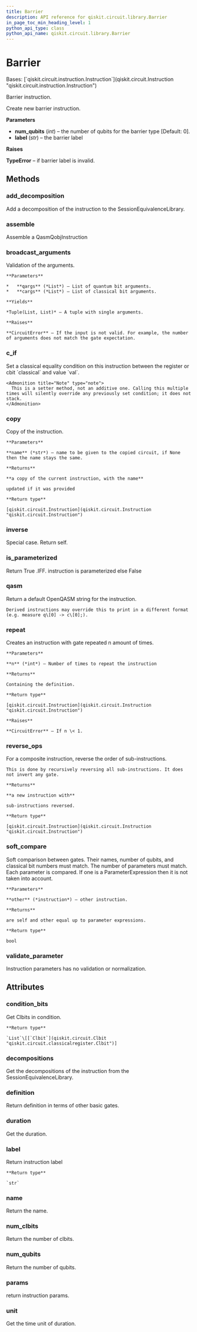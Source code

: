```yaml
---
title: Barrier
description: API reference for qiskit.circuit.library.Barrier
in_page_toc_min_heading_level: 1
python_api_type: class
python_api_name: qiskit.circuit.library.Barrier
---
```


# Barrier

<Class id="qiskit.circuit.library.Barrier" github="https://github.com/qiskit/qiskit/tree/stable/0.22/qiskit/circuit/barrier.py" signature="Barrier(num_qubits, label=None)">
  Bases: [`qiskit.circuit.instruction.Instruction`](qiskit.circuit.Instruction "qiskit.circuit.instruction.Instruction")

  Barrier instruction.

  Create new barrier instruction.

  **Parameters**

  *   **num\_qubits** (*int*) – the number of qubits for the barrier type \[Default: 0].
  *   **label** (*str*) – the barrier label

  **Raises**

  **TypeError** – if barrier label is invalid.

  ## Methods

  ### add\_decomposition

  <Function id="qiskit.circuit.library.Barrier.add_decomposition" signature="Barrier.add_decomposition(decomposition)">
    Add a decomposition of the instruction to the SessionEquivalenceLibrary.
  </Function>

  ### assemble

  <Function id="qiskit.circuit.library.Barrier.assemble" signature="Barrier.assemble()">
    Assemble a QasmQobjInstruction
  </Function>

  ### broadcast\_arguments

  <Function id="qiskit.circuit.library.Barrier.broadcast_arguments" signature="Barrier.broadcast_arguments(qargs, cargs)">
    Validation of the arguments.

    **Parameters**

    *   **qargs** (*List*) – List of quantum bit arguments.
    *   **cargs** (*List*) – List of classical bit arguments.

    **Yields**

    *Tuple(List, List)* – A tuple with single arguments.

    **Raises**

    **CircuitError** – If the input is not valid. For example, the number of arguments does not match the gate expectation.
  </Function>

  ### c\_if

  <Function id="qiskit.circuit.library.Barrier.c_if" signature="Barrier.c_if(classical, val)">
    Set a classical equality condition on this instruction between the register or cbit `classical` and value `val`.

    <Admonition title="Note" type="note">
      This is a setter method, not an additive one. Calling this multiple times will silently override any previously set condition; it does not stack.
    </Admonition>
  </Function>

  ### copy

  <Function id="qiskit.circuit.library.Barrier.copy" signature="Barrier.copy(name=None)">
    Copy of the instruction.

    **Parameters**

    **name** (*str*) – name to be given to the copied circuit, if None then the name stays the same.

    **Returns**

    **a copy of the current instruction, with the name**

    updated if it was provided

    **Return type**

    [qiskit.circuit.Instruction](qiskit.circuit.Instruction "qiskit.circuit.Instruction")
  </Function>

  ### inverse

  <Function id="qiskit.circuit.library.Barrier.inverse" signature="Barrier.inverse()">
    Special case. Return self.
  </Function>

  ### is\_parameterized

  <Function id="qiskit.circuit.library.Barrier.is_parameterized" signature="Barrier.is_parameterized()">
    Return True .IFF. instruction is parameterized else False
  </Function>

  ### qasm

  <Function id="qiskit.circuit.library.Barrier.qasm" signature="Barrier.qasm()">
    Return a default OpenQASM string for the instruction.

    Derived instructions may override this to print in a different format (e.g. measure q\[0] -> c\[0];).
  </Function>

  ### repeat

  <Function id="qiskit.circuit.library.Barrier.repeat" signature="Barrier.repeat(n)">
    Creates an instruction with gate repeated n amount of times.

    **Parameters**

    **n** (*int*) – Number of times to repeat the instruction

    **Returns**

    Containing the definition.

    **Return type**

    [qiskit.circuit.Instruction](qiskit.circuit.Instruction "qiskit.circuit.Instruction")

    **Raises**

    **CircuitError** – If n \< 1.
  </Function>

  ### reverse\_ops

  <Function id="qiskit.circuit.library.Barrier.reverse_ops" signature="Barrier.reverse_ops()">
    For a composite instruction, reverse the order of sub-instructions.

    This is done by recursively reversing all sub-instructions. It does not invert any gate.

    **Returns**

    **a new instruction with**

    sub-instructions reversed.

    **Return type**

    [qiskit.circuit.Instruction](qiskit.circuit.Instruction "qiskit.circuit.Instruction")
  </Function>

  ### soft\_compare

  <Function id="qiskit.circuit.library.Barrier.soft_compare" signature="Barrier.soft_compare(other)">
    Soft comparison between gates. Their names, number of qubits, and classical bit numbers must match. The number of parameters must match. Each parameter is compared. If one is a ParameterExpression then it is not taken into account.

    **Parameters**

    **other** (*instruction*) – other instruction.

    **Returns**

    are self and other equal up to parameter expressions.

    **Return type**

    bool
  </Function>

  ### validate\_parameter

  <Function id="qiskit.circuit.library.Barrier.validate_parameter" signature="Barrier.validate_parameter(parameter)">
    Instruction parameters has no validation or normalization.
  </Function>

  ## Attributes

  ### condition\_bits

  <Attribute id="qiskit.circuit.library.Barrier.condition_bits" name="condition_bits">
    Get Clbits in condition.

    **Return type**

    `List`\[[`Clbit`](qiskit.circuit.Clbit "qiskit.circuit.classicalregister.Clbit")]
  </Attribute>

  ### decompositions

  <Attribute id="qiskit.circuit.library.Barrier.decompositions" name="decompositions">
    Get the decompositions of the instruction from the SessionEquivalenceLibrary.
  </Attribute>

  ### definition

  <Attribute id="qiskit.circuit.library.Barrier.definition" name="definition">
    Return definition in terms of other basic gates.
  </Attribute>

  ### duration

  <Attribute id="qiskit.circuit.library.Barrier.duration" name="duration">
    Get the duration.
  </Attribute>

  ### label

  <Attribute id="qiskit.circuit.library.Barrier.label" name="label">
    Return instruction label

    **Return type**

    `str`
  </Attribute>

  ### name

  <Attribute id="qiskit.circuit.library.Barrier.name" name="name">
    Return the name.
  </Attribute>

  ### num\_clbits

  <Attribute id="qiskit.circuit.library.Barrier.num_clbits" name="num_clbits">
    Return the number of clbits.
  </Attribute>

  ### num\_qubits

  <Attribute id="qiskit.circuit.library.Barrier.num_qubits" name="num_qubits">
    Return the number of qubits.
  </Attribute>

  ### params

  <Attribute id="qiskit.circuit.library.Barrier.params" name="params">
    return instruction params.
  </Attribute>

  ### unit

  <Attribute id="qiskit.circuit.library.Barrier.unit" name="unit">
    Get the time unit of duration.
  </Attribute>
</Class>

